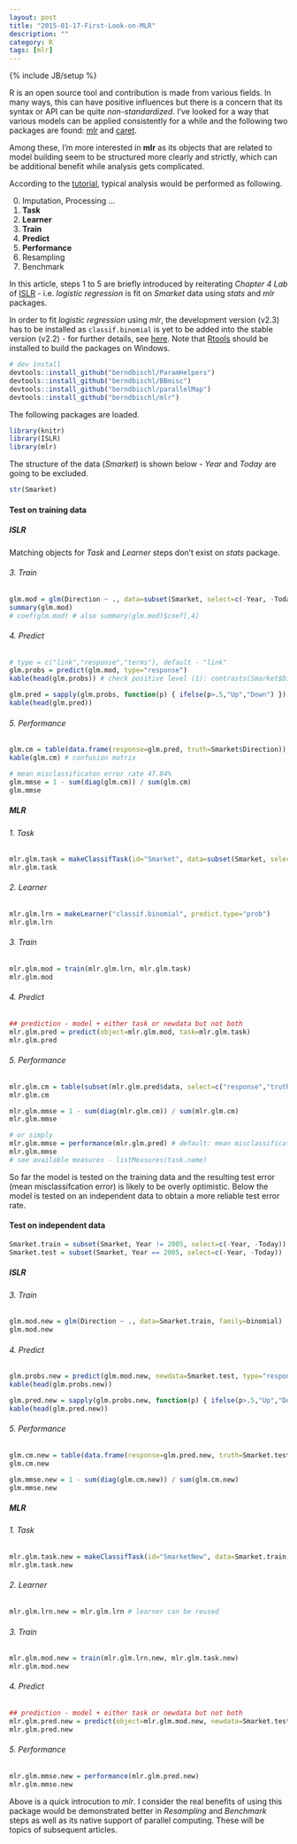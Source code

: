 ```yaml
---
layout: post
title: "2015-01-17-First-Look-on-MLR"
description: ""
category: R
tags: [mlr]
---
```

{% include JB/setup %}

R is an open source tool and contribution is made from various fields. In many ways, this can have positive influences but there is a concern that its syntax or API can be quite *non-standardized*. I've looked for a way that various models can be applied consistently for a while and the following two packages are found: [mlr](https://github.com/berndbischl/mlr/) and [caret](https://github.com/topepo/caret).

Among these, I'm more interested in **mlr** as its objects that are related to model building seem to be structured more clearly and strictly, which can be additional benefit while analysis gets complicated.

According to the [tutorial](http://berndbischl.github.io/mlr/tutorial/html/index.html), typical analysis would be performed as following. 

0. Imputation, Processing ...
1. **Task**
2. **Learner**
3. **Train**
4. **Predict**
5. **Performance**
6. Resampling
7. Benchmark

In this article, steps 1 to 5 are briefly introduced by reiterating *Chapter 4 Lab* of [ISLR](http://www-bcf.usc.edu/~gareth/ISL/) - i.e. *logistic regression* is fit on *Smarket* data using *stats* and *mlr* packages.

In order to fit *logistic regression* using *mlr*, the development version (v2.3) has to be installed as `classif.binomial` is yet to be added into the stable version (v2.2) - for further details, see [here](https://github.com/berndbischl/mlr/blob/master/NEWS). Note that [Rtools](http://cran.r-project.org/bin/windows/Rtools/) should be installed to build the packages on Windows.

```r
# dev install
devtools::install_github("berndbischl/ParamHelpers")
devtools::install_github("berndbischl/BBmisc")
devtools::install_github("berndbischl/parallelMap")
devtools::install_github("berndbischl/mlr")
```

The following packages are loaded.

```r
library(knitr)
library(ISLR)
library(mlr)
```

The structure of the data (*Smarket*) is shown below - *Year* and *Today* are going to be excluded.

```r
str(Smarket)
```

#### Test on training data

##### ISLR

Matching objects for *Task* and *Learner* steps don't exist on *stats* package.

###### 3. Train

```r
glm.mod = glm(Direction ~ ., data=subset(Smarket, select=c(-Year, -Today)), family=binomial)
summary(glm.mod)
# coef(glm.mod) # also summary(glm.mod)$coef[,4]
```

###### 4. Predict

```r
# type = c("link","response","terms"), default - "link"
glm.probs = predict(glm.mod, type="response")
kable(head(glm.probs)) # check positive level (1): contrasts(Smarket$Direction)

glm.pred = sapply(glm.probs, function(p) { ifelse(p>.5,"Up","Down") })
kable(head(glm.pred))
```

###### 5. Performance

```r
glm.cm = table(data.frame(response=glm.pred, truth=Smarket$Direction))
kable(glm.cm) # confusion matrix

# mean misclassificaton error rate 47.84%
glm.mmse = 1 - sum(diag(glm.cm)) / sum(glm.cm)
glm.mmse
```

##### MLR

###### 1. Task

```r
mlr.glm.task = makeClassifTask(id="Smarket", data=subset(Smarket, select=c(-Year, -Today)), positive="Up", target="Direction")
mlr.glm.task
```

###### 2. Learner

```r
mlr.glm.lrn = makeLearner("classif.binomial", predict.type="prob")
mlr.glm.lrn
```

###### 3. Train

```r
mlr.glm.mod = train(mlr.glm.lrn, mlr.glm.task)
mlr.glm.mod
```

###### 4. Predict

```r
## prediction - model + either task or newdata but not both
mlr.glm.pred = predict(object=mlr.glm.mod, task=mlr.glm.task)
mlr.glm.pred
```

###### 5. Performance

```r
mlr.glm.cm = table(subset(mlr.glm.pred$data, select=c("response","truth")))
mlr.glm.cm

mlr.glm.mmse = 1 - sum(diag(mlr.glm.cm)) / sum(mlr.glm.cm)
mlr.glm.mmse

# or simply
mlr.glm.mmse = performance(mlr.glm.pred) # default: mean misclassification error (mmse)
mlr.glm.mmse
# see available measures - listMeasures(task.name)
```

So far the model is tested on the training data and the resulting test error (mean misclassifcation error) is likely to be overly optimistic. Below the model is tested on an independent data to obtain a more reliable test error rate.

#### Test on independent data

```r
Smarket.train = subset(Smarket, Year != 2005, select=c(-Year, -Today))
Smarket.test = subset(Smarket, Year == 2005, select=c(-Year, -Today))
```

##### ISLR

###### 3. Train

```r
glm.mod.new = glm(Direction ~ ., data=Smarket.train, family=binomial)
glm.mod.new
```

###### 4. Predict

```r
glm.probs.new = predict(glm.mod.new, newdata=Smarket.test, type="response")
kable(head(glm.probs.new))

glm.pred.new = sapply(glm.probs.new, function(p) { ifelse(p>.5,"Up","Down") })
kable(head(glm.pred.new))
```

###### 5. Performance

```r
glm.cm.new = table(data.frame(response=glm.pred.new, truth=Smarket.test$Direction))
glm.cm.new

glm.mmse.new = 1 - sum(diag(glm.cm.new)) / sum(glm.cm.new)
glm.mmse.new
```

##### MLR

###### 1. Task

```r
mlr.glm.task.new = makeClassifTask(id="SmarketNew", data=Smarket.train, positive="Up", target="Direction")
mlr.glm.task.new
```

###### 2. Learner

```r
mlr.glm.lrn.new = mlr.glm.lrn # learner can be reused
```

###### 3. Train

```r
mlr.glm.mod.new = train(mlr.glm.lrn.new, mlr.glm.task.new)
mlr.glm.mod.new
```

###### 4. Predict

```r
## prediction - model + either task or newdata but not both
mlr.glm.pred.new = predict(object=mlr.glm.mod.new, newdata=Smarket.test)
mlr.glm.pred.new
```

###### 5. Performance

```r
mlr.glm.mmse.new = performance(mlr.glm.pred.new)
mlr.glm.mmse.new
```

Above is a quick introcution to *mlr*. I consider the real benefits of using this package would be demonstrated better in *Resampling* and *Benchmark* steps as well as its native support of parallel computing. These will be topics of subsequent articles.
